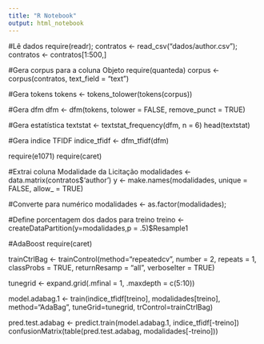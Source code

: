 ```yaml
---
title: "R Notebook"
output: html_notebook
---
```


#Lê dados
require(readr);
contratos <- read_csv("dados/author.csv");
contratos <- contratos[1:500,]


#Gera corpus para a coluna Objeto
require(quanteda)
corpus <- corpus(contratos, text_field = "text")

#Gera tokens
tokens <- tokens_tolower(tokens(corpus))

#Gera dfm
dfm <- dfm(tokens, tolower = FALSE, remove_punct = TRUE)

#Gera estatística
textstat <- textstat_frequency(dfm, n = 6)
head(textstat)

#Gera indice TFIDF
indice_tfidf <- dfm_tfidf(dfm)

require(e1071)
require(caret)

#Extrai coluna Modalidade da Licitação
modalidades <- data.matrix(contratos$'author')
y <- make.names(modalidades, unique = FALSE, allow_ = TRUE)

#Converte para numérico
modalidades <- as.factor(modalidades);

#Define porcentagem dos dados para treino
treino <- createDataPartition(y=modalidades,p = .5)$Resample1


#AdaBoost
require(caret)

trainCtrlBag <- trainControl(method="repeatedcv", number = 2, repeats = 1, classProbs = TRUE, returnResamp = "all", verboseIter = TRUE)

tunegrid <- expand.grid(.mfinal = 1, .maxdepth = c(5:10))


model.adabag.1 <- train(indice_tfidf[treino], modalidades[treino], method="AdaBag", tuneGrid=tunegrid, trControl=trainCtrlBag)

pred.test.adabag <- predict.train(model.adabag.1, indice_tfidf[-treino])
confusionMatrix(table(pred.test.adabag,  modalidades[-treino]))